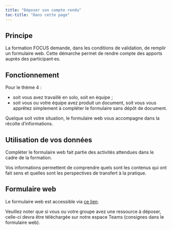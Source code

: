```yaml
---
title: "Déposer son compte rendu"
toc-title: "Dans cette page"
---
```


## Principe

La formation FOCUS demande, dans les conditions de validation, de remplir un formulaire web. Cette démarche permet de rendre compte des apports auprès des participant·es.

## Fonctionnement

Pour le thème 4 : 

- soit vous avez travaillé en solo, soit en équipe ;
- soit vous ou votre équipe avez produit un document, soit vous vous apprêtez simplement à compléter le formulaire sans dépôt de document.

Quelque soit votre situation, le formulaire web vous accompagne dans la récolte d'informations.

## Utilisation de vos données

Compléter le formulaire web fait partie des activités attendues dans le cadre de la formation.

Vos informations permettent de comprendre quels sont les contenus qui ont fait sens et quelles sont les perspectives de transfert à la pratique.

## Formulaire web

Le formulaire web est accessible via [ce lien](https://forms.office.com/e/NwngrdfgtX).

Veuillez noter que si vous ou votre groupe avez une ressource à déposer, celle-ci devra être téléchargée sur notre espace Teams (consignes dans le formulaire web).
